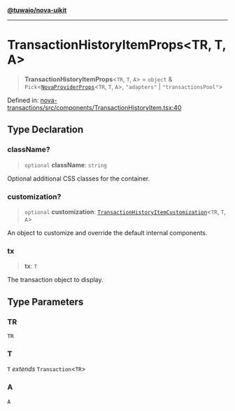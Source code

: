 [**@tuwaio/nova-uikit**](../../../README.md)

***

# TransactionHistoryItemProps\<TR, T, A\>

> **TransactionHistoryItemProps**\<`TR`, `T`, `A`\> = `object` & `Pick`\<[`NovaProviderProps`](../providers/type-aliases/NovaProviderProps.md)\<`TR`, `T`, `A`\>, `"adapters"` \| `"transactionsPool"`\>

Defined in: [nova-transactions/src/components/TransactionHistoryItem.tsx:40](https://github.com/TuwaIO/nova-uikit/blob/3eb6b94af58da761ccfe525487ec246f89bbf232/packages/nova-transactions/src/components/TransactionHistoryItem.tsx#L40)

## Type Declaration

### className?

> `optional` **className**: `string`

Optional additional CSS classes for the container.

### customization?

> `optional` **customization**: [`TransactionHistoryItemCustomization`](TransactionHistoryItemCustomization.md)\<`TR`, `T`, `A`\>

An object to customize and override the default internal components.

### tx

> **tx**: `T`

The transaction object to display.

## Type Parameters

### TR

`TR`

### T

`T` *extends* `Transaction`\<`TR`\>

### A

`A`
